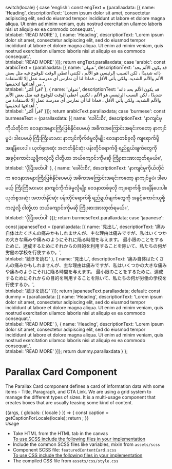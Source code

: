 
  switch(locale) {
    case 'english': const engText = {parallaxdata: [{
      name: 'Heading', 
      descriptionText: 'Lorem ipsum dolor sit amet, consectetur adipiscing elit, sed do eiusmod tempor incididunt ut labore et dolore magna aliqua. Ut enim ad minim veniam, quis nostrud exercitation ullamco laboris nisi ut aliquip ex ea commodo consequat.',  
      btnlabel: 'READ MORE'
    },
    {
      name: 'Heading', 
      descriptionText: 'Lorem ipsum dolor sit amet, consectetur adipiscing elit, sed do eiusmod tempor incididunt ut labore et dolore magna aliqua. Ut enim ad minim veniam, quis nostrud exercitation ullamco laboris nisi ut aliquip ex ea commodo consequat.',  
      btnlabel: 'READ MORE'
    }]}; return engText.parallaxdata;
    case 'arabic': const arabicText = {parallaxdata: [{
      name: 'عنوان', 
      descriptionText: 'قد يكون الألم بحد ذاته شديدًا ، لكن السبب الرئيسي هو الألم ، لكنني أعطي الوقت للوقوع فيه مثل بعض الألم والألم الشديد. ولكي يأتي الأقل ، فماذا لنا أن نمارس أي مدرسة عمل إلا للاستفادة من أهدافها لتحقيقها.',  
      btnlabel: 'اقرأ أكثر'
    },
    {
      name: 'عنوان', 
      descriptionText: 'قد يكون الألم بحد ذاته شديدًا ، لكن السبب الرئيسي هو الألم ، لكنني أعطي الوقت للوقوع فيه مثل بعض الألم والألم الشديد. ولكي يأتي الأقل ، فماذا لنا أن نمارس أي مدرسة عمل إلا للاستفادة من أهدافها لتحقيقها.',  
      btnlabel: 'اقرأ أكثر'
    }]}; return arabicText.parallaxdata;
    case 'burmese': const burmeseText = {parallaxdata: [{
      name: 'ခေါင်းစီး', 
      descriptionText: 'နာကျင်မှုကိုယ်တိုင်က ဝေဒနာအများကြီးဖြစ်နိုင်ပေမယ့် အဓိကအကြောင်းအရင်းကတော့ နာကျင်မှုပဲ၊ ဒါပေမယ့် ကြီးကြီးမားမား နာကျင်ကိုက်ခဲမှုလိုမျိုး ဝေဒနာတစ်ခုလို ကျရောက်ဖို့ အချိန်ပေးပါ။ ယုတ်စွအဆုံး အတတ်နိုင်ဆုံး ပန်းတိုင်ရောက်ဖို့ ရည်ရွယ်ချက်တွေကို အခွင့်ကောင်းယူဖို့ကလွဲလို့ ငါတို့ဟာ ဘယ်ကျောင်းကိုမဆို ကြိုးစားအားထုတ်ရမယ်။',  
      btnlabel: 'ပိုပြီးဖတ်ပါ'
    },
    {
      name: 'ခေါင်းစီး', 
      descriptionText: 'နာကျင်မှုကိုယ်တိုင်က ဝေဒနာအများကြီးဖြစ်နိုင်ပေမယ့် အဓိကအကြောင်းအရင်းကတော့ နာကျင်မှုပဲ၊ ဒါပေမယ့် ကြီးကြီးမားမား နာကျင်ကိုက်ခဲမှုလိုမျိုး ဝေဒနာတစ်ခုလို ကျရောက်ဖို့ အချိန်ပေးပါ။ ယုတ်စွအဆုံး အတတ်နိုင်ဆုံး ပန်းတိုင်ရောက်ဖို့ ရည်ရွယ်ချက်တွေကို အခွင့်ကောင်းယူဖို့ကလွဲလို့ ငါတို့ဟာ ဘယ်ကျောင်းကိုမဆို ကြိုးစားအားထုတ်ရမယ်။',  
      btnlabel: 'ပိုပြီးဖတ်ပါ'
    }]}; return burmeseText.parallaxdata;
    case 'japanese': const japaneseText = {parallaxdata: [{
      name: '見出し', 
      descriptionText: '痛み自体はたくさんの痛みかもしれませんが、主な理由は痛みですが、私はいくつかの大きな痛みや痛みのようにそれに陥る時間を与えます。 最小限のことをするために、達成するためにそれからの目的を利用することを除いて、私たちの何が労働の学校を行使するか。',  
      btnlabel: '続きを読む'
    },
    {
      name: '見出し', 
      descriptionText: '痛み自体はたくさんの痛みかもしれませんが、主な理由は痛みですが、私はいくつかの大きな痛みや痛みのようにそれに陥る時間を与えます。 最小限のことをするために、達成するためにそれからの目的を利用することを除いて、私たちの何が労働の学校を行使するか。',  
      btnlabel: '続きを読む'
    }]}; return japaneseText.parallaxdata;
    default:
    const dummy =  {parallaxdata: [{
      name: 'Heading', 
      descriptionText: 'Lorem ipsum dolor sit amet, consectetur adipiscing elit, sed do eiusmod tempor incididunt ut labore et dolore magna aliqua. Ut enim ad minim veniam, quis nostrud exercitation ullamco laboris nisi ut aliquip ex ea commodo consequat.',  
      btnlabel: 'READ MORE'
    },
    {
      name: 'Heading', 
      descriptionText: 'Lorem ipsum dolor sit amet, consectetur adipiscing elit, sed do eiusmod tempor incididunt ut labore et dolore magna aliqua. Ut enim ad minim veniam, quis nostrud exercitation ullamco laboris nisi ut aliquip ex ea commodo consequat.',  
      btnlabel: 'READ MORE'
    }]};
    return dummy.parallaxdata
  }
};


<Meta title="Testing/Parallax Card" />

<style>{`
 .subheading {
    font-weight: 700;
    font-size: 20px;
    color: #031c2d;
    line-height: 24px;
    margin-bottom: 12px;
    margin-top: 15px;
  }
  .subheading2 {
    font-weight: 700;
    font-size: 16px;
    color: #031c2d;
    line-height: 24px;
    margin-bottom: 12px;
    margin-top: 10px;
  }
  .css-1h4ytzj code {
    padding-right: 10px;
    width: 100%;
    font-size: 14px;
    line-height: 16px;
      background: black;
  }
`}</style>

# Parallax Card Component

The Parallax Card component defines a card of information data with some items - Title, Paragraph, and CTA Link. We are using a grid system to manage the different types of sizes. It is a multi-usage component that creates boxes that are usually teasing some kind of content.

<Canvas>
  <Story name="Parallax Card">
    {(args, { globals: { locale } }) => {
      const caption = getCaptionForLocale(locale);
      return <ParallaxCard alt={'feature card'} data={caption}></ParallaxCard>;
    }}
  </Story>
</Canvas>

<div className="subheading">Usage</div>
<ul>
<li>Take HTML from the HTML tab in the canvas</li>
<u>To use SCSS include the following files in your implementation</u>
<li>Include the common SCSS files like variables, mixin from <code>assets/scss</code></li>
<li>Component SCSS file: <code>featuredContentCard.scss</code></li>
<u>To use CSS include the following files in your implementation</u>
<li>The compiled CSS file from <code>assets/css/style.css</code></li>
</ul>
